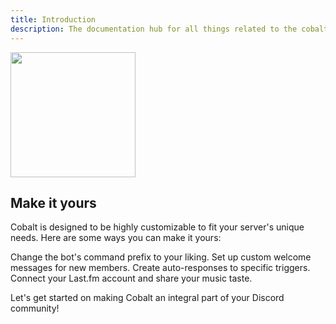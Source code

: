```yaml
---
title: Introduction
description: The documentation hub for all things related to the cobalt bot
---
```


<img height="200" src="/images/cover.png" />

## Make it yours

Cobalt is designed to be highly customizable to fit your server's unique needs. Here are some ways you can make it yours:

<CardGroup cols={2}>
  <Card
    title="Customize Prefix"
    icon="arrow-right"
    href="/docs/configuration"
  >
    Change the bot's command prefix to your liking.
  </Card>
  <Card
    title="Personalized Welcome Messages"
    icon="door-open"
    href="/docs/configuration"
  >
    Set up custom welcome messages for new members.
  </Card>
  <Card
    title="Tailored Auto-Responses"
    icon="message"
    href="/docs/responders"
  >
    Create auto-responses to specific triggers.
  </Card>
  <Card
    title="Last.fm Integration"
    icon="music"
    href="/docs/lastfm"
  >
    Connect your Last.fm account and share your music taste.
  </Card>
</CardGroup>

Let's get started on making Cobalt an integral part of your Discord community!
